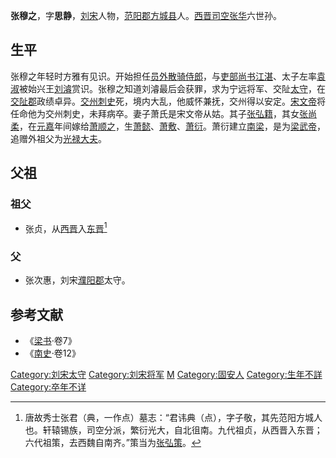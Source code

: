 {{No footnotes|time=2020-11-30T05:30:05+00:00}}
'''张穆之'''，字'''思静'''，[[刘宋|刘宋]]人物，[[范阳郡|范阳郡]][[方城县|方城县]]人。[[西晋|西晋]][[司空|司空]][[张华|张华]]六世孙。
==生平==
张穆之年轻时方雅有见识。开始担任[[员外|员外]][[散骑侍郎|散骑侍郎]]，与[[吏部尚书|吏部尚书]][[江湛|江湛]]、太子左率[[袁淑|袁淑]]被始兴王[[刘濬|刘濬]]赏识。张穆之知道刘濬最后会获罪，求为宁远将军、交阯[[太守|太守]]，在[[交阯郡|交阯郡]]政绩卓异。[[交州|交州]][[刺史|刺史]]死，境内大乱，他威怀兼抚，交州得以安定。[[宋文帝|宋文帝]]将任命他为交州刺史，未拜病卒。妻子萧氏是宋文帝从姑。其子[[张弘籍|张弘籍]]，其女[[张尚柔|张尚柔]]，在[[元嘉|元嘉]]年间嫁给[[萧顺之|萧顺之]]，生[[萧懿|萧懿]]、[[萧敷|萧敷]]、[[萧衍|萧衍]]。萧衍建立[[南梁|南梁]]，是为[[梁武帝|梁武帝]]，追赠外祖父为[[光禄大夫|光禄大夫]]。
==父祖==
===祖父===
*张贞，从[[西晋|西晋]]入[[东晋|东晋]]<ref>唐故秀士张君（典，一作点）墓志：“君讳典（点），字子敬，其先范阳方城人也。轩辕锡族，司空分派，繁衍光大，自北徂南。九代祖贞，从西晋入东晋；六代祖策，去西魏自南齐。”策当为[[张弘策|张弘策]]。</ref>
===父===
*张次惠，刘宋[[濮阳郡|濮阳郡]]太守。
==参考文献==
{{reflist}}
* 《[[梁书|梁书]]·卷7》
* 《[[南史|南史]]·卷12》

{{DEFAULTSORT:Z}}
[[Category:刘宋太守|Category:刘宋太守]]
[[Category:刘宋将军|Category:刘宋将军]]
[[Category:范阳张氏|M]]
[[Category:固安人|Category:固安人]]
[[Category:生年不詳|Category:生年不詳]]
[[Category:卒年不详|Category:卒年不详]]
